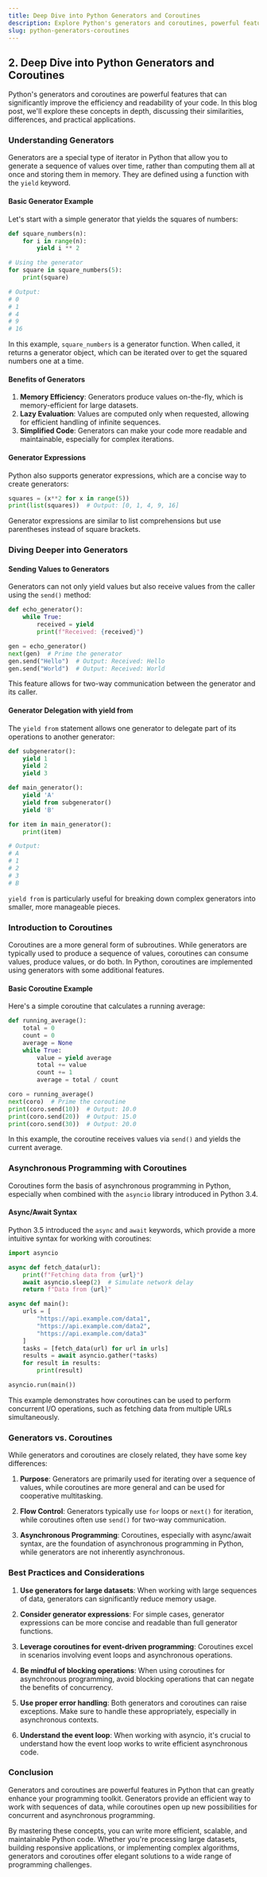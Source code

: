 ```yaml
---
title: Deep Dive into Python Generators and Coroutines
description: Explore Python's generators and coroutines, powerful features for efficient and readable code. Learn how to use generators, coroutines, and async programming in Python.
slug: python-generators-coroutines
---
```


## 2. Deep Dive into Python Generators and Coroutines

Python's generators and coroutines are powerful features that can significantly improve the efficiency and readability of your code. In this blog post, we'll explore these concepts in depth, discussing their similarities, differences, and practical applications.

### Understanding Generators

Generators are a special type of iterator in Python that allow you to generate a sequence of values over time, rather than computing them all at once and storing them in memory. They are defined using a function with the `yield` keyword.

#### Basic Generator Example

Let's start with a simple generator that yields the squares of numbers:

```python
def square_numbers(n):
    for i in range(n):
        yield i ** 2

# Using the generator
for square in square_numbers(5):
    print(square)

# Output:
# 0
# 1
# 4
# 9
# 16
```

In this example, `square_numbers` is a generator function. When called, it returns a generator object, which can be iterated over to get the squared numbers one at a time.

#### Benefits of Generators

1. **Memory Efficiency**: Generators produce values on-the-fly, which is memory-efficient for large datasets.
2. **Lazy Evaluation**: Values are computed only when requested, allowing for efficient handling of infinite sequences.
3. **Simplified Code**: Generators can make your code more readable and maintainable, especially for complex iterations.

#### Generator Expressions

Python also supports generator expressions, which are a concise way to create generators:

```python
squares = (x**2 for x in range(5))
print(list(squares))  # Output: [0, 1, 4, 9, 16]
```

Generator expressions are similar to list comprehensions but use parentheses instead of square brackets.

### Diving Deeper into Generators

#### Sending Values to Generators

Generators can not only yield values but also receive values from the caller using the `send()` method:

```python
def echo_generator():
    while True:
        received = yield
        print(f"Received: {received}")

gen = echo_generator()
next(gen)  # Prime the generator
gen.send("Hello")  # Output: Received: Hello
gen.send("World")  # Output: Received: World
```

This feature allows for two-way communication between the generator and its caller.

#### Generator Delegation with yield from

The `yield from` statement allows one generator to delegate part of its operations to another generator:

```python
def subgenerator():
    yield 1
    yield 2
    yield 3

def main_generator():
    yield 'A'
    yield from subgenerator()
    yield 'B'

for item in main_generator():
    print(item)

# Output:
# A
# 1
# 2
# 3
# B
```

`yield from` is particularly useful for breaking down complex generators into smaller, more manageable pieces.

### Introduction to Coroutines

Coroutines are a more general form of subroutines. While generators are typically used to produce a sequence of values, coroutines can consume values, produce values, or do both. In Python, coroutines are implemented using generators with some additional features.

#### Basic Coroutine Example

Here's a simple coroutine that calculates a running average:

```python
def running_average():
    total = 0
    count = 0
    average = None
    while True:
        value = yield average
        total += value
        count += 1
        average = total / count

coro = running_average()
next(coro)  # Prime the coroutine
print(coro.send(10))  # Output: 10.0
print(coro.send(20))  # Output: 15.0
print(coro.send(30))  # Output: 20.0
```

In this example, the coroutine receives values via `send()` and yields the current average.

### Asynchronous Programming with Coroutines

Coroutines form the basis of asynchronous programming in Python, especially when combined with the `asyncio` library introduced in Python 3.4.

#### Async/Await Syntax

Python 3.5 introduced the `async` and `await` keywords, which provide a more intuitive syntax for working with coroutines:

```python
import asyncio

async def fetch_data(url):
    print(f"Fetching data from {url}")
    await asyncio.sleep(2)  # Simulate network delay
    return f"Data from {url}"

async def main():
    urls = [
        "https://api.example.com/data1",
        "https://api.example.com/data2",
        "https://api.example.com/data3"
    ]
    tasks = [fetch_data(url) for url in urls]
    results = await asyncio.gather(*tasks)
    for result in results:
        print(result)

asyncio.run(main())
```

This example demonstrates how coroutines can be used to perform concurrent I/O operations, such as fetching data from multiple URLs simultaneously.

### Generators vs. Coroutines

While generators and coroutines are closely related, they have some key differences:

1. **Purpose**: Generators are primarily used for iterating over a sequence of values, while coroutines are more general and can be used for cooperative multitasking.

2. **Flow Control**: Generators typically use `for` loops or `next()` for iteration, while coroutines often use `send()` for two-way communication.

3. **Asynchronous Programming**: Coroutines, especially with async/await syntax, are the foundation of asynchronous programming in Python, while generators are not inherently asynchronous.

### Best Practices and Considerations

1. **Use generators for large datasets**: When working with large sequences of data, generators can significantly reduce memory usage.

2. **Consider generator expressions**: For simple cases, generator expressions can be more concise and readable than full generator functions.

3. **Leverage coroutines for event-driven programming**: Coroutines excel in scenarios involving event loops and asynchronous operations.

4. **Be mindful of blocking operations**: When using coroutines for asynchronous programming, avoid blocking operations that can negate the benefits of concurrency.

5. **Use proper error handling**: Both generators and coroutines can raise exceptions. Make sure to handle these appropriately, especially in asynchronous contexts.

6. **Understand the event loop**: When working with asyncio, it's crucial to understand how the event loop works to write efficient asynchronous code.

### Conclusion

Generators and coroutines are powerful features in Python that can greatly enhance your programming toolkit. Generators provide an efficient way to work with sequences of data, while coroutines open up new possibilities for concurrent and asynchronous programming.

By mastering these concepts, you can write more efficient, scalable, and maintainable Python code. Whether you're processing large datasets, building responsive applications, or implementing complex algorithms, generators and coroutines offer elegant solutions to a wide range of programming challenges.
